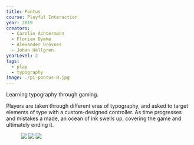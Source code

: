 ---
title: Pontus
course: Playful Interaction
year: 2019
creators:
  - Carolin Achtermann
  - Florian Dymke
  - Alexander Grövnes
  - Johan Hellgren
yearLevel: 2
tags:
  - play
  - typography
image: ./pi-pontus-0.jpg
---

Learning typography through gaming.

<MauVideo id="0_1928j0az" />

Players are taken through different eras of typography, and asked to target elements of type with a custom-designed controller. As time progresses and mistakes a made, an ocean of ink swells up, covering the game and ultimately ending it.

<figure class="imageSet">

![](./pi-pontus-2.jpg)
![](./pi-pontus-1.jpg)
![](./pi-pontus-3.jpg)

</figure>

